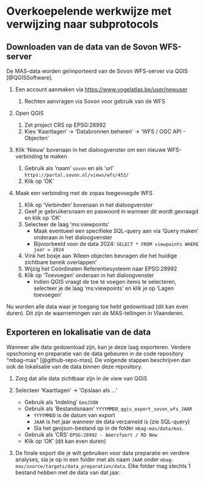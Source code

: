 # Overkoepelende werkwijze met verwijzing naar subprotocols

## Downloaden van de data van de Sovon WFS-server

De MAS-data worden geïmporteerd van de Sovon WFS-server via QGIS [@QGISSoftware].

1.  Een account aanmaken via <https://www.vogelatlas.be/user/newuser>

    1.  Rechten aanvragen via Sovon voor gebruik van de WFS

2.  Open QGIS

    1.  Zet project CRS op EPSG:28992
    2.  Kies 'Kaartlagen' $\rightarrow$ 'Databronnen beheren' $\rightarrow$ 'WFS / OGC API - Objecten'

3.  Klik 'Nieuw' bovenaan in het dialoogvenster om een nieuwe WFS-verbinding te maken

    1.  Gebruik als 'naam' `sovon` en als 'url' `https://portal.sovon.nl/views/wfs/453/`
    2.  Klik op 'OK'

4.  Maak een verbinding met de zopas toegevoegde WFS

    1.  Klik op 'Verbinden' bovenaan in het dialoogvenster
    2.  Geef je gebruikersnaam en paswoord in wanneer dit wordt gevraagd en klik op 'OK'
    3.  Selecteer de laag 'ms:viewpoints'
        -   Maak eventueel een specifieke SQL-query aan via 'Query maken' onderaan in het dialoogvenster
        -   Bijvoorbeeld voor de data 2024: `SELECT * FROM viewpoints WHERE jaar = 2024`
    4.  Vink het boxje aan 'Alleen objecten bevragen die het huidige zichtbare bereik overlappen'
    5.  Wijzig het Coördinaten Referentiesysteem naar EPSG:28992
    6.  Klik op 'Toevoegen' onderaan in het dialoogvenster
        -   Indien QGIS vraagt de toe te voegen items te selecteren, selecteer je de laag 'ms:viewpoints' en klik je op 'Lagen toevoegen'

Nu worden alle data waar je toegang toe hebt gedownload (dit kan even duren).
Dit zijn de waarnemingen van de MAS-tellingen in Vlaanderen.

## Exporteren en lokalisatie van de data

Wanneer alle data gedownload zijn, kan je deze laag exporteren.
Verdere opschoning en preparatie van de data gebeuren in de code repository "mbag-mas" [@github-repo-mas].
De volgende stappen beschrijven dan ook de lokalisatie van de data binnen deze repository.

1.  Zorg dat alle data zichtbaar zijn in de view van QGIS

2.  Selecteer 'Kaartlagen' $\rightarrow$ 'Opslaan als ...'

    -   Gebruik als 'Indeling' `GeoJSON`
    -   Gebruik als 'Bestandsnaam' `YYYYMMDD_qgis_export_sovon_wfs_JAAR`
        -   `YYYYMMDD` is de datum van export
        -   `JAAR` is het jaar wanneer de data verzameld is (zie SQL-query)
        -   Sla het geojson-bestand op in de folder `mbag-mas/data/mas`.
    -   Gebruik als 'CRS' `EPSG:28992 - Amersfoort / RD New`
    -   Klik op 'OK' (dit kan even duren)

3.  De finale export die je wilt gebruiken voor data preparatie en verdere analyses, sla je op in een folder met als naam `JAAR` onder `mbag-mas/source/targets/data_preparation/data`.
    Elke folder mag slechts 1 bestand hebben met de data van dat jaar.

```{=html}
<!--
Geef hier een overzicht van de stappen van het project protocol.
De verschillende stappen moeten verduidelijkt worden met criteria en richtlijnen wanneer wat moet uitgevoerd worden.
Bijvoorbeeld:
Ga naar de te monitoren locatie.
Volg subprotocol A `<protocol-code>_YYYY.NN` om te bepalen of de locatie tot de doelpopulatie die men wil monitoren behoort (eerste bezoek) of nog steeds behoort (herhaald bezoek).
Volg subprotocol B `<protocol-code>_YYYY.NN` waarin de staalnameprocedure wordt uitgelegd.
Volg subprotocol C `<protocol-code>_YYYY.NN` waarin labo-analyse wordt uitgelegd.

De doelstelling is om de subprotocols te organiseren in een coherent hoofd protocol waarin ontbrekende elementen aangevuld worden die niet in de subprotocols staan, zoals wanneer een bepaald subprotocol wel of niet wordt uitgevoerd, of kleine extra stappen die geen eigen subprotocol vereisen.
-->
```
